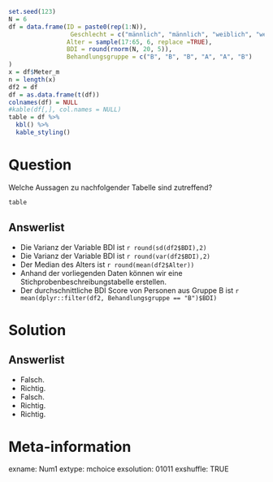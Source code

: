 ```r
set.seed(123)
N = 6
df = data.frame(ID = paste0(rep(1:N)),
                 Geschlecht = c("männlich", "männlich", "weiblich", "weiblich", "männlich", "weiblich"),
                Alter = sample(17:65, 6, replace =TRUE),
                BDI = round(rnorm(N, 20, 5)),
                Behandlungsgruppe = c("B", "B", "B", "A", "A", "B")
)
x = df$Meter_m
n = length(x)
df2 = df
df = as.data.frame(t(df))
colnames(df) = NULL
#kable(df[,], col.names = NULL)
table = df %>%
  kbl() %>%
  kable_styling()

```


Question
======== 

Welche Aussagen zu nachfolgender Tabelle sind zutreffend? 

```r
table
```




Answerlist
----------

* Die Varianz der Variable BDI ist `r round(sd(df2$BDI),2)`
* Die Varianz der Variable BDI ist `r round(var(df2$BDI),2)`
* Der Median des Alters ist `r round(mean(df2$Alter))`
* Anhand der vorliegenden Daten können wir eine Stichprobenbeschreibungstabelle erstellen.
* Der durchschnittliche BDI Score von Personen aus Gruppe B ist `r mean(dplyr::filter(df2, Behandlungsgruppe == "B")$BDI)`

Solution
========

Answerlist
----------

* Falsch.
* Richtig.
* Falsch.
* Richtig.
* Richtig.


Meta-information
================
exname: Num1
extype: mchoice 
exsolution: 01011
exshuffle: TRUE


